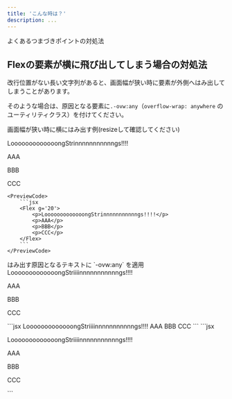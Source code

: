 ```yaml
---
title: 'こんな時は？'
description: ...
---
```




よくあるつまづきポイントの対処法


## Flexの要素が横に飛び出してしまう場合の対処法

改行位置がない長い文字列があると、画面幅が狭い時に要素が外側へはみ出してしまうことがあります。

そのような場合は、原因となる要素に`.-ovw:any`（`overflow-wrap: anywhere` のユーティリティクラス）を付けてください。


<Preview>
	<PreviewTitle>
		画面幅が狭い時に横にはみ出す例(resizeして確認してください)
	</PreviewTitle>
	<PreviewArea resize p={40}>
		<Flex g='20' className='has--itemGuide'>
			<p>LooooooooooooongStrinnnnnnnnnnngs!!!!</p>
			<p>AAA</p>
			<p>BBB</p>
			<p>CCC</p>
		</Flex>
	</PreviewArea>
	
	<PreviewCode>
		```jsx
		<Flex g='20'>
			<p>LooooooooooooongStrinnnnnnnnnnngs!!!!</p>
			<p>AAA</p>
			<p>BBB</p>
			<p>CCC</p>
		</Flex>
		```
	</PreviewCode>
</Preview>

<Preview>
	<PreviewTitle>
		はみ出す原因となるテキストに `-ovw:any` を適用
	</PreviewTitle>
	<PreviewArea resize p='20'>
		<Flex g='20' className='has--itemGuide'>
			<Text ovw='any'>LooooooooooooongStriiiinnnnnnnnnnngs!!!!</Text>
			<p>AAA</p>
			<p>BBB</p>
			<p>CCC</p>
		</Flex>
	</PreviewArea>
	<PreviewCode slot='tab' label='JSX'>
	```jsx
		<Flex g='20'>
			<Text ovw='any'>LooooooooooooongStriiiinnnnnnnnnnngs!!!!</Text>
			<Text>AAA</Text>
			<Text>BBB</Text>
			<Text>CCC</Text>
		</Flex>
	```
	</PreviewCode>
	<PreviewCode slot='tab' label='HTML'>
	```jsx
	<div class="l--flex -g:20">
		<p class="-ovw:any">LooooooooooooongStriiiinnnnnnnnnnngs!!!!</p>
		<p>AAA</p>
		<p>BBB</p>
		<p>CCC</p>
	</div>
	```
	</PreviewCode>
</Preview>


